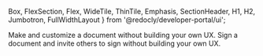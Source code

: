   Box,
  FlexSection,
  Flex,
  WideTile,
  ThinTile,
  Emphasis,
  SectionHeader,
  H1,
  H2,
  Jumbotron,
  FullWidthLayout
} from '@redocly/developer-portal/ui';



<Box my={55}>
  <FlexSection justifyContent="space-around" flexWrap="wrap">
    <ThinTile to="quick-start-rocketdoc-embedux.md" icon={rocketDoc} header="RocketDoument Embedded UX">
       Make and customize a document without building your own UX.
    </ThinTile>
    <ThinTile to="quick-start-rocketsign-embedux.md" icon={rocketSign} header="RocketSign Embedded UX">
      Sign a document and invite others to sign without building your own UX.
    </ThinTile>
  </FlexSection>
</Box>


